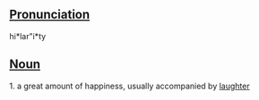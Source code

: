==[[Pronunciation]]==
hi*lar"i*ty

==[[Noun]]==
1. a great amount of happiness, usually accompanied by [[laughter]]